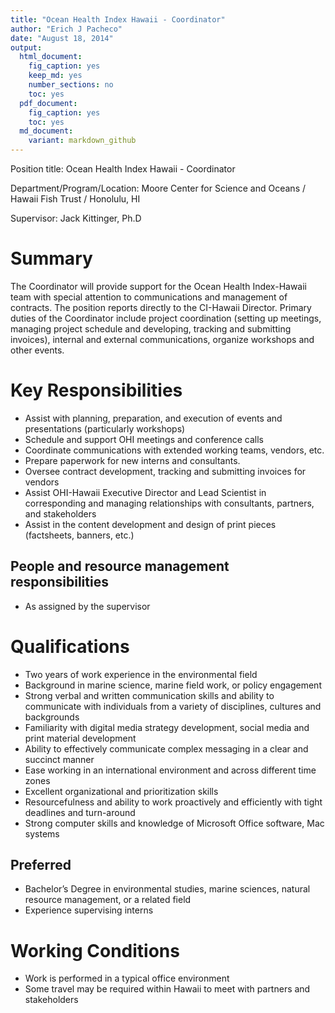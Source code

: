 ```yaml
---
title: "Ocean Health Index Hawaii - Coordinator"
author: "Erich J Pacheco"
date: "August 18, 2014"
output: 
  html_document:
    fig_caption: yes
    keep_md: yes
    number_sections: no
    toc: yes
  pdf_document: 
    fig_caption: yes
    toc: yes
  md_document:
    variant: markdown_github
---
```


Position title: Ocean Health Index Hawaii - Coordinator

Department/Program/Location: Moore Center for Science and Oceans / Hawaii Fish Trust / Honolulu, HI

Supervisor: Jack Kittinger, Ph.D

# Summary
The Coordinator will provide support for the Ocean Health Index-Hawaii team with special attention to communications and management of contracts. The position reports directly to the CI-Hawaii Director.
Primary duties of the Coordinator include project coordination (setting up meetings, managing project schedule and developing, tracking and submitting invoices), internal and external communications, organize workshops and other events.

# Key Responsibilities
* Assist with planning, preparation, and execution of events and presentations (particularly workshops)
* Schedule and support OHI meetings and conference calls
* Coordinate communications with extended working teams, vendors, etc. 
* Prepare paperwork for new interns and consultants. 
* Oversee contract development, tracking and submitting invoices for vendors
* Assist OHI-Hawaii Executive Director and Lead Scientist in corresponding and managing relationships with consultants, partners, and stakeholders
* Assist in the content development and design of print pieces (factsheets, banners, etc.) 

## People and resource management responsibilities
* As assigned by the supervisor

# Qualifications
* Two years of work experience in the environmental field
* Background in marine science, marine field work, or policy engagement
* Strong verbal and written communication skills and ability to communicate with individuals from a variety of disciplines, cultures and backgrounds
* Familiarity with digital media strategy development, social media and print material development
* Ability to effectively communicate complex messaging in a clear and succinct manner 
* Ease working in an international environment and across different time zones
* Excellent organizational and prioritization skills
* Resourcefulness and ability to work proactively and efficiently with tight deadlines and turn-around
* Strong computer skills and knowledge of Microsoft Office software, Mac systems

## Preferred
* Bachelor’s Degree in environmental studies, marine sciences, natural resource management, or a related field
* Experience supervising interns

# Working Conditions
* Work is performed in a typical office environment
* Some travel may be required within Hawaii to meet with partners and stakeholders